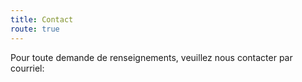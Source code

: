 ---
title: Contact
route: true
---

Pour toute demande de renseignements, veuillez nous contacter par courriel: <Contact2 title="Villa Clémentine"/>
